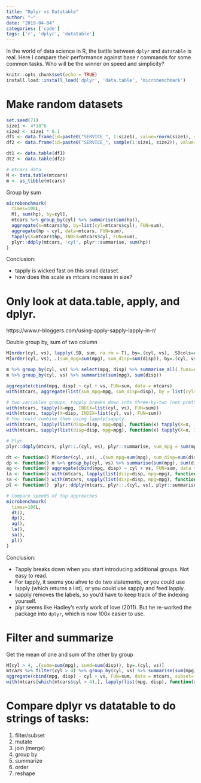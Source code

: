 ```yaml
---
title: "Dplyr vs Datatable"
author: "~"
date: "2019-04-04"
categories: ['code']
tags: ['r', 'dplyr', 'datatable']
---
```


In the world of data science in R, the battle between `dplyr` and `datatable` is real. Here I compare their performance against base r commands for some common tasks. Who will be the winner on speed and simplicity?

```r
knitr::opts_chunk$set(echo = TRUE)
install.load::install_load('dplyr', 'data.table', 'microbenchmark')
```

# Make random datasets
```r
set.seed(71)
size1 <- 4*10^6
size2 <- size1 * 0.1
df1 <- data.frame(id=paste0("SERVICE_", 1:size1), value=rnorm(size1), stringsAsFactors=FALSE)
df2 <- data.frame(id=paste0("SERVICE_", sample(1:size1, size2)), value=rnorm(size2), stringsAsFactors=FALSE)

dt1 <- data.table(df1)
dt2 <- data.table(df2)

# mtcars data
M <- data.table(mtcars)
m <- as_tibble(mtcars)
```


Group by sum
```r
microbenchmark(
  times=100L,
  M[, sum(hp), by=cyl],
  mtcars %>% group_by(cyl) %>% summarise(sum(hp)),
  aggregate(x=mtcars$hp, by=list(cyl=mtcars$cyl), FUN=sum),
  aggregate(hp ~ cyl, data=mtcars, FUN=sum),
  tapply(X=mtcars$hp, INDEX=mtcars$cyl, FUN=sum),
  plyr::ddply(mtcars, 'cyl', plyr::summarise, sum(hp))
) 

```
Conclusion:

* tapply is wicked fast on this small dataset.
* how does this scale as mtcars increase in size?

# Only look at data.table, apply, and dplyr.
https://www.r-bloggers.com/using-apply-sapply-lapply-in-r/

Double group by, sum of two column
```r
M[order(cyl, vs), lapply(.SD, sum, na.rm = T), by=.(cyl, vs), .SDcols=c('mpg', 'disp')]
M[order(cyl, vs), .(sum_mpg=sum(mpg), sum_disp=sum(disp)), by=.(cyl, vs)]

m %>% group_by(cyl, vs) %>% select(mpg, disp) %>% summarise_all(.funs=sum)
m %>% group_by(cyl, vs) %>% summarise(sum(mpg), sum(disp))

aggregate(cbind(mpg, disp) ~ cyl + vs, FUN=sum, data = mtcars)
with(mtcars, aggregate(list(sum_mpg=mpg, sum_disp=disp), by = list(cyl=cyl, vs=vs), FUN=sum))

# two variables groups, tapply breaks down into three-by-two (not pretty)
with(mtcars, tapply(X=mpg, INDEX=list(cyl, vs), FUN=sum))
with(mtcars, tapply(X=disp, INDEX=list(cyl, vs), FUN=sum))
# You could combine them using lapply/sapply. 
with(mtcars, lapply(list(disp=disp, mpg=mpg), function(x) tapply(X=x, INDEX=list(cyl=cyl, vs=vs), FUN=sum)))
with(mtcars, sapply(list(disp=disp, mpg=mpg), function(x) tapply(X=x, INDEX=list(cyl=cyl, vs=vs), FUN=sum)))

# Plyr
plyr::ddply(mtcars, plyr::.(cyl, vs), plyr::summarise, sum_mpg = sum(mpg), sum_disp=sum(disp))

dt <- function() M[order(cyl, vs), .(sum_mpg=sum(mpg), sum_disp=sum(disp)), by=c('cyl', 'vs')]
dp <- function() m %>% group_by(cyl, vs) %>% summarise(sum(mpg), sum(disp))
ag <- function() aggregate(cbind(mpg, disp) ~ cyl + vs, FUN=sum, data = mtcars)
la <- function() with(mtcars, lapply(list(disp=disp, mpg=mpg), function(x) tapply(X=x, INDEX=list(cyl=cyl, vs=vs), FUN=sum)))
sa <- function() with(mtcars, sapply(list(disp=disp, mpg=mpg), function(x) tapply(X=x, INDEX=list(cyl=cyl, vs=vs), FUN=sum)))
pl <- function()  plyr::ddply(mtcars, plyr::.(cyl, vs), plyr::summarise, sum_mpg = sum(mpg), sum_disp=sum(disp))

# Compare speeds of top approaches
microbenchmark(
  times=100L,
  dt(),
  dp(),
  ag(),
  la(),
  sa(),
  pl()
)

```
Conclusion:

* Tapply breaks down when you start introducing additional groups. Not easy to read.
* For tapply, it seems you ahve to do two statements, or you could use lapply (which returns a list), or you could use sapply and feed lapply.
* sapply removes the labels, so you'd have to keep track of the indexing yourself.
* plyr seems like Hadley's early work of love (2011). But he re-worked the package into `dplyr`, which is now 100x easier to use.

# Filter and summarize
Get the mean of one and sum of the other by group

```r
M[cyl > 4, .(summ=sum(mpg), sumd=sum(disp)), by=.(cyl, vs)]
mtcars %>% filter(cyl > 4) %>% group_by(cyl, vs) %>% summarise(sum(mpg), sum(disp))
aggregate(cbind(mpg, disp) ~ cyl + vs, FUN=sum, data = mtcars, subset=(cyl > 4))
with(mtcars[which(mtcars$cyl > 4),], lapply(list(mpg, disp), function(x) tapply(x, INDEX=list(cyl, vs), sum)))
```

# Compare dplyr vs datatable to do strings of tasks:

1. filter/subset
1. mutate
1. join (merge)
1. group by
1. summarize
1. order
1. reshape
